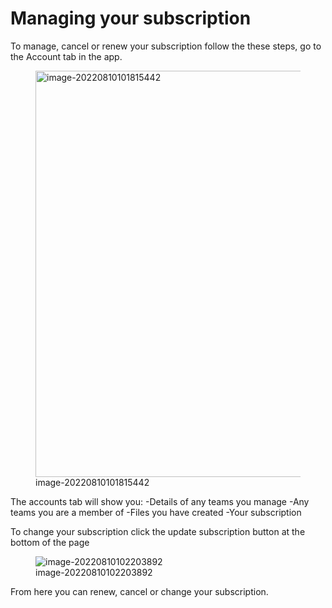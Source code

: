 #  Managing your subscription{#xmanage_your_subscription}

To manage, cancel or renew your subscription follow the these steps, go to the Account tab in the app.

  ![image-20220810101815442](_assets/image-20220810101815442.png){width=650}

The accounts tab will show you:
	-Details of any teams you manage
	-Any teams you are a member of
	-Files you have created
	-Your subscription

To change your subscription click the update subscription button at the bottom of the page

![image-20220810102203892](_assets/image-20220810102203892.png)

From here you can renew, cancel or change your subscription. 
